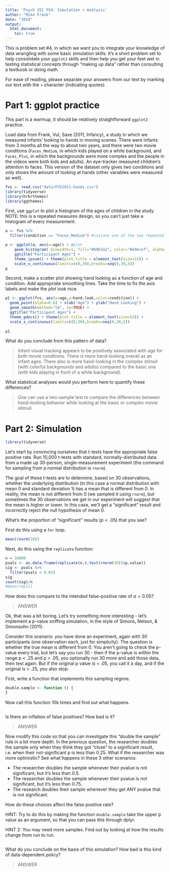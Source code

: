 ```yaml
---
title: 'Psych 251 PS4: Simulation + Analysis'
author: "Mike Frank"
date: "2019"
output: 
  html_document:
    toc: true
---
```


This is problem set #4, in which we want you to integrate your knowledge of data wrangling with some basic simulation skills. It's a short problem set to help consolidate your `ggplot2` skills and then help you get your feet wet in testing statistical concepts through "making up data" rather than consulting a textbook or doing math. 

For ease of reading, please separate your answers from our text by marking our text with the `>` character (indicating quotes). 

# Part 1: ggplot practice

This part is a warmup, it should be relatively straightforward `ggplot2` practice.

Load data from Frank, Vul, Saxe (2011, Infancy), a study in which we measured infants' looking to hands in moving scenes. There were infants from 3 months all the way to about two years, and there were two movie conditions (`Faces_Medium`, in which kids played on a white background, and `Faces_Plus`, in which the backgrounds were more complex and the people in the videos were both kids and adults). An eye-tracker measured children's attention to faces. This version of the dataset only gives two conditions and only shows the amount of looking at hands (other variables were measured as well). 

```r
fvs <- read.csv("data/FVS2011-hands.csv")
library(tidyverse)
library(hrbrthemes)
library(ggthemes)
```

First, use `ggplot` to plot a histogram of the ages of children in the study. NOTE: this is a repeated measures design, so you can't just take a histogram of every measurement. 

```r

a <- fvs %>%
  filter(condition == "Faces_Medium") #isolate one of the two repeated measures

p <- ggplot(a, aes(x=age)) + #plot 
    geom_histogram( binwidth=1, fill="#69b3a2", color="#e9ecef", alpha=0.9) +
    ggtitle("Participant Ages") +
    theme_ipsum() + theme(plot.title = element_text(size=15)) +
    scale_x_continuous(limits=c(0,30),breaks=seq(0,30,5))
p
```

Second, make a scatter plot showing hand looking as a function of age and condition. Add appropriate smoothing lines. Take the time to fix the axis labels and make the plot look nice.

```r
p1 <- ggplot(fvs, aes(x=age,y=hand.look,color=condition)) + 
  geom_point(alpha=0.6) + xlab("Age") + ylab("Hand Looking") +
  geom_smooth(method="lm", se=TRUE) +
  ggtitle("Participant Ages") +
  theme_gdocs() + theme(plot.title = element_text(size=15)) +
  scale_x_continuous(limits=c(0,30),breaks=seq(0,30,5))
  
p1
```

What do you conclude from this pattern of data?

> Infant visual tracking appears to be positively associated with age for both movie conditions. There is more hand-looking overall as an infant ages. There also is more hand-looking in the complex stimuli (with colorful backgrounds and adults) compared to the basic one (with kids playing in front of a white background).

What statistical analyses would you perform here to quantify these differences?

> One can use a two-sample test to compare the differences between hand-looking behavior while looking at the basic or complex movie stimuli.


# Part 2: Simulation

```r
library(tidyverse)
```

Let's start by convincing ourselves that t-tests have the appropriate false positive rate. Run 10,000 t-tests with standard, normally-distributed data from a made up 30-person, single-measurement experiment (the command for sampling from a normal distribution is `rnorm`).

The goal of these t-tests are to determine, based on 30 observations, whether the underlying distribution (in this case a normal distribution with mean 0 and standard deviation 1) has a mean that is different from 0. In reality, the mean is not different from 0 (we sampled it using `rnorm`), but sometimes the 30 observations we get in our experiment will suggest that the mean is higher or lower. In this case, we'll get a "significant" result and incorrectly reject the null hypothesis of mean 0.

What's the proportion of "significant" results ($p < .05$) that you see?

First do this using a `for` loop.

```r
mean(rnorm(30))
```

Next, do this using the `replicate` function:

```r
n = 10000
pvals <- as.data.frame(replicate(n,t.test(rnorm(30))$p.value))
sig <- pvals %>% 
  filter(pvals < 0.05)
sig
count(sig)/n
#mean(repli)
```

How does this compare to the intended false-positive rate of $\alpha=0.05$?

> ANSWER

Ok, that was a bit boring. Let's try something more interesting - let's implement a p-value sniffing simulation, in the style of Simons, Nelson, & Simonsohn (2011).

Consider this scenario: you have done an experiment, again with 30 participants (one observation each, just for simplicity). The question is whether the true mean is different from 0. You aren't going to check the p-value every trial, but let's say you run 30 - then if the p-value is within the range p < .25 and p > .05, you optionally run 30 more and add those data, then test again. But if the original p value is < .05, you call it a day, and if the original is > .25, you also stop.  

First, write a function that implements this sampling regime.

```r
double.sample <- function () {
}
```

Now call this function 10k times and find out what happens. 

```r
```

Is there an inflation of false positives? How bad is it?

> ANSWER

Now modify this code so that you can investigate this "double the sample" rule in a bit more depth. In the previous question, the researcher doubles the sample only when they think they got "close" to a significant result, i.e. when their not-significant p is less than 0.25. What if the researcher was more optimistic? See what happens in these 3 other scenarios:

* The researcher doubles the sample whenever their pvalue is not significant, but it's less than 0.5.
* The researcher doubles the sample whenever their pvalue is not significant, but it's less than 0.75.
* The research doubles their sample whenever they get ANY pvalue that is not significant.

How do these choices affect the false positive rate?

HINT: Try to do this by making the function `double.sample` take the upper p value as an argument, so that you can pass this through dplyr.

HINT 2: You may need more samples. Find out by looking at how the results change from run to run.

```r
```

What do you conclude on the basis of this simulation? How bad is this kind of data-dependent policy?

> ANSWER
